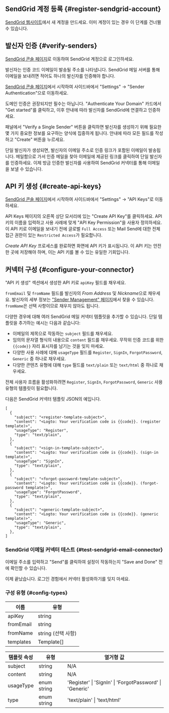 ## SendGrid 계정 등록 \{#register-sendgrid-account}

[SendGrid 웹사이트](https://app.sendgrid.com/)에서 새 계정을 만드세요. 이미 계정이 있는 경우 이 단계를 건너뛸 수 있습니다.

## 발신자 인증 \{#verify-senders}

[SendGrid 콘솔 페이지](https://app.sendgrid.com/)로 이동하여 SendGrid 계정으로 로그인하세요.

발신자는 인증 코드 이메일이 발송될 주소를 나타냅니다. SendGrid 메일 서버를 통해 이메일을 보내려면 적어도 하나의 발신자를 인증해야 합니다.

[SendGrid 콘솔 페이지](https://app.sendgrid.com/)에서 시작하여 사이드바에서 "Settings" -> "Sender Authentication"으로 이동하세요.

도메인 인증은 권장되지만 필수는 아닙니다. "Authenticate Your Domain" 카드에서 "Get started"를 클릭하고, 이후 안내에 따라 발신자를 SendGrid에 연결하고 인증하세요.

패널에서 "Verify a Single Sender" 버튼을 클릭하면 발신자를 생성하기 위해 필요한 몇 가지 중요한 정보를 요구하는 양식에 집중하게 됩니다. 안내에 따라 모든 필드를 작성하고 "Create" 버튼을 누르세요.

단일 발신자가 생성되면, 발신자의 이메일 주소로 인증 링크가 포함된 이메일이 발송됩니다. 메일함으로 가서 인증 메일을 찾아 이메일에 제공된 링크를 클릭하여 단일 발신자를 인증하세요. 이제 방금 인증한 발신자를 사용하여 SendGrid 커넥터를 통해 이메일을 보낼 수 있습니다.

## API 키 생성 \{#create-api-keys}

[SendGrid 콘솔 페이지](https://app.sendgrid.com/)에서 시작하여 사이드바에서 "Settings" -> "API Keys"로 이동하세요.

API Keys 페이지의 오른쪽 상단 모서리에 있는 "Create API Key"를 클릭하세요. API 키의 이름을 입력하고 사용 사례에 맞게 "API Key Permission"을 사용자 정의하세요. 이 API 키로 이메일을 보내기 전에 글로벌 `Full Access` 또는 Mail Send에 대한 전체 접근 권한이 있는 `Restricted Access`가 필요합니다.

_Create API Key_ 프로세스를 완료하면 화면에 API 키가 표시됩니다. 이 API 키는 안전한 곳에 저장해야 하며, 이는 API 키를 볼 수 있는 유일한 기회입니다.

## 커넥터 구성 \{#configure-your-connector}

"API 키 생성" 섹션에서 생성한 API 키로 `apiKey` 필드를 채우세요.

`fromEmail` 및 `fromName` 필드를 발신자의 _From Address_ 및 *Nickname*으로 채우세요. 발신자의 세부 정보는 ["Sender Management" 페이지](https://mc.sendgrid.com/senders)에서 찾을 수 있습니다. `fromName`은 선택 사항이므로 채우지 않아도 됩니다.

다양한 경우에 대해 여러 SendGrid 메일 커넥터 템플릿을 추가할 수 있습니다. 단일 템플릿을 추가하는 예시는 다음과 같습니다:

- 이메일의 제목으로 작동하는 `subject` 필드를 채우세요.
- 임의의 문자열 형식의 내용으로 `content` 필드를 채우세요. 무작위 인증 코드를 위한 `{{code}}` 자리 표시자를 남기는 것을 잊지 마세요.
- 다양한 사용 사례에 대해 `usageType` 필드를 `Register`, `SignIn`, `ForgotPassword`, `Generic` 중 하나로 채우세요.
- 다양한 콘텐츠 유형에 대해 `type` 필드를 `text/plain` 또는 `text/html` 중 하나로 채우세요.

전체 사용자 흐름을 활성화하려면 `Register`, `SignIn`, `ForgotPassword`, `Generic` 사용 유형의 템플릿이 필요합니다.

다음은 SendGrid 커넥터 템플릿 JSON의 예입니다.

```jsonc
[
  {
    "subject": "<register-template-subject>",
    "content": "<Logto: Your verification code is {{code}}. (register template)>",
    "usageType": "Register",
    "type": "text/plain",
  },
  {
    "subject": "<sign-in-template-subject>",
    "content": "<Logto: Your verification code is {{code}}. (sign-in template)>",
    "usageType": "SignIn",
    "type": "text/plain",
  },
  {
    "subject": "<forgot-password-template-subject>",
    "content": "<Logto: Your verification code is {{code}}. (forgot-password template)>",
    "usageType": "ForgotPassword",
    "type": "text/plain",
  },
  {
    "subject": "<generic-template-subject>",
    "content": "<Logto: Your verification code is {{code}}. (generic template)>",
    "usageType": "Generic",
    "type": "text/plain",
  },
]
```

### SendGrid 이메일 커넥터 테스트 \{#test-sendgrid-email-connector}

이메일 주소를 입력하고 "Send"를 클릭하여 설정이 작동하는지 "Save and Done" 전에 확인할 수 있습니다.

이제 끝났습니다. <MainSiteUrl href="/connectors/email-connectors/#enable-email-address-for-end-user-flows">로그인 경험에서 커넥터 활성화하기</MainSiteUrl>를 잊지 마세요.

### 구성 유형 \{#config-types}

| 이름      | 유형               |
| --------- | ------------------ |
| apiKey    | string             |
| fromEmail | string             |
| fromName  | string (선택 사항) |
| templates | Template[]         |

| 템플릿 속성 | 유형        | 열거형 값                                               |
| ----------- | ----------- | ------------------------------------------------------- |
| subject     | string      | N/A                                                     |
| content     | string      | N/A                                                     |
| usageType   | enum string | 'Register' \| 'SignIn' \| 'ForgotPassword' \| 'Generic' |
| type        | enum string | 'text/plain' \| 'text/html'                             |
